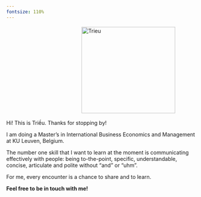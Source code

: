 ```yaml
---
fontsize: 110%
---
```


<img src="images/profile-photo.png" alt="Trieu" width="249" height="230" style="float:middle;margin:3px 200px"/>

Hi! This is Triều. Thanks for stopping by!

I am doing a Master's in International Business Economics and Management at KU Leuven, Belgium.

The number one skill that I want to learn at the moment is communicating effectively with people: being to-the-point, specific, understandable, concise, articulate and polite without "and" or "uhm".

For me, every encounter is a chance to share and to learn.

**Feel free to be in touch with me!**
